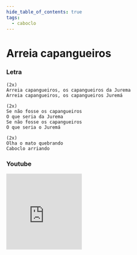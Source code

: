 ```yaml
---
hide_table_of_contents: true
tags:
  - caboclo
---
```


# Arreia capangueiros

### Letra

```text
(2x)
Arreia capangueiros, os capangueiros da Jurema
Arreia capangueiros, os capangueiros Juremá

(2x)
Se não fosse os capangueiros
O que seria da Jurema
Se não fosse os capangueiros
O que seria o Juremá

(2x)
Olha o mato quebrando
Caboclo arriando
```

### Youtube

<iframe
  width="200"
  height="200"
  src="https://www.youtube.com/embed/cfUYTiQHU-I"
  title="YouTube video player"
  frameborder="0"
  allow="accelerometer; autoplay; clipboard-write; encrypted-media; gyroscope; picture-in-picture; web-share"
  referrerpolicy="strict-origin-when-cross-origin"
  allowfullscreen
></iframe>

